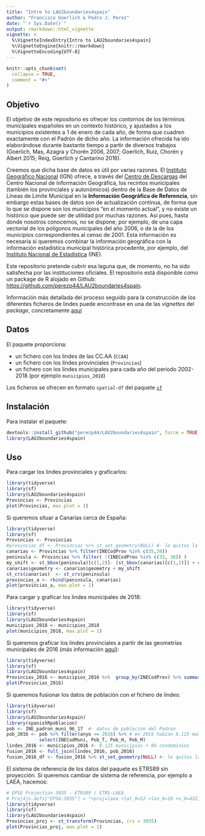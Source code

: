 ```yaml
---
title: "Intro to LAU2boundaries4spain"
author: "Francisco Goerlich & Pedro J. Perez"
date: "`r Sys.Date()`"
output: rmarkdown::html_vignette
vignette: >
  %\VignetteIndexEntry{Intro to LAU2boundaries4spain}
  %\VignetteEngine{knitr::rmarkdown}
  %\VignetteEncoding{UTF-8}
---
```


```r
knitr::opts_chunk$set(
  collapse = TRUE,
  comment = "#>"
)
```

## Objetivo

El objetivo de este repositorio es ofrecer los contornos de los términos municipales españoles en un contexto histórico, y ajustados a los municipios existentes a 1 de enero de cada año, de forma que cuadren exactamente con el Padrón de dicho año. La información ofrecida ha ido elaborándose durante bastante tiempo a partir de diversos trabajos (Goerlich, Mas, Azagra y Chorén 2006, 2007; Goerlich, Ruiz, Chorén y Albert 2015; Reig, Goerlich y Cantarino 2016). 

Creemos que dicha base de datos es útil por varias razones. El [Instituto Geográfico Nacional](http://www.ign.es/web/ign/portal) (IGN) ofrece, a través del [Centro de Descargas](http://centrodedescargas.cnig.es/CentroDescargas/index.jsp) del Centro Nacional de Información Geográfica, los recintos municipales (también los provinciales y autonómicos) dentro de la Base de Datos de Líneas de Límite Municipal en la **Información Geográfica de Referencia**, sin embargo estas bases de datos son de actualización continua, de forma que lo que se dispone son los municipios "en el momento actual", y no existe un histórico que puede ser de utilidad por muchas razones. Así pues, hasta donde nosotros conocemos, no se dispone, por ejemplo, de una capa vectorial de los polígonos municipales del año 2006, o de la de los municipios correspondientes al censo de 2001. Esta información es necesaria si queremos combinar la información geográfica con la información estadística municipal histórica procedente, por ejemplo, del [Instituto Nacional de Estadística](http://www.ine.es/) (INE).

Este repositorio pretende cubrir esa laguna que, de momento, no ha sido satisfecha por las instituciones oficiales. El repositorio está disponible como un package de R alojado en Github: <https://github.com/perezp44/LAU2boundaries4spain>.



Información más detallada del proceso seguido para la construcción de los diferentes ficheros de lindes puede encontrase en una de las *vignettes* del *package*, concretamente [aquí](https://htmlpreview.github.io/?https://github.com/perezp44/LAU2boundaries4spain/blob/master/inst/doc/detailed-info-lau2boundaries4spain.html)


## Datos 

El paquete proporciona:

  - un fichero con los lindes de las CC.AA (`CCAA`)
  - un fichero con los lindes provinciales (`Provincias`)
  - un fichero con los lindes municipales para cada año del periodo 2002-2018 (por ejemplo `municipios_2018`)


Los ficheros se ofrecen en formato `spatial-df` del paquete [`sf`](https://cran.r-project.org/web/packages/sf/index.html)

## Instalación


Para instalar el paquete:


```r
devtools::install_github("perezp44/LAU2boundaries4spain", force = TRUE)
library(LAU2boundaries4spain)
```
 
 
## Uso 

Para cargar los lindes provinciales y graficarlos:

```r
library(tidyverse)
library(sf)
library(LAU2boundaries4spain)
Provincias <- Provincias
plot(Provincias, max.plot = 1)
```



Si queremos situar a Canarias cerca de España:

```r
library(tidyverse)
library(sf)
Provincias <- Provincias
#provincias_df <- Provincias %>% st_set_geometry(NULL) #- le quitas la geometria
canarias <- Provincias %>% filter(INECodProv %in% c(35,38))
peninsula <- Provincias %>% filter( !(INECodProv %in% c(35, 38)) )
my_shift <- st_bbox(peninsula)[c(1,2)]- (st_bbox(canarias)[c(1,2)]) + c(9.5,0.5)
canarias$geometry <- canarias$geometry + my_shift
st_crs(canarias)  <- st_crs(peninsula)
provincias_a <- rbind(peninsula, canarias)  
plot(provincias_a, max.plot = 1)
```



Para cargar y graficar los lindes municipales de 2018:

```r
library(tidyverse)
library(sf)
library(LAU2boundaries4spain)
municipios_2018 <- municipios_2018
plot(municipios_2018, max.plot = 1)
```


Si queremos graficar los lindes provinciales a partir de las geometrías municipales de 2016 (más información [aquí](https://github.com/r-spatial/sf/issues/290)):


```r
library(tidyverse)
library(sf)
library(LAU2boundaries4spain)
Provincias_2016 <- municipios_2016 %>%  group_by(INECodProv) %>% summarise()
plot(Provincias_2016)
```


Si queremos fusionar los datos de población con el fichero de lindes:

```r
library(tidyverse)
library(sf)
library(LAU2boundaries4spain)
library(spanishRpoblacion)
pob <- INE_padron_muni_96_17  #- datos de poblacion del Padron 
pob_2016 <- pob %>% filter(anyo == 2016) %>% # en 2016 habían 8.125 municipios
            select(INECodMuni, Pob_T, Pob_H, Pob_M)  
lindes_2016 <- municipios_2016 #- 8.125 municipios + 84 condominios
fusion_2016 <- full_join(lindes_2016, pob_2016)   
fusion_2016_df <- fusion_2016 %>% st_set_geometry(NULL) #- le quitas la geometria para verlo mejor
```

El sistema de referencia de los datos del paquete es ETRS89 sin proyección. Si queremos cambiar de sistema de referencia, por ejemplo a LAEA, hacemos:
 
```r
# EPSG Projection 3035 - ETRS89 / ETRS-LAEA 
# Proj4js.defs["EPSG:3035"] = "+proj=laea +lat_0=52 +lon_0=10 +x_0=4321000 +y_0=3210000 +ellps=GRS80 +units=m +no_defs"
library(tidyverse)
library(sf)
library(LAU2boundaries4spain)
Provincias_proj <- st_transform(Provincias, crs = 3035) 
plot(Provincias_proj, max.plot = 1)
```
 
